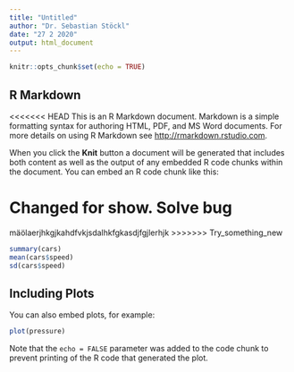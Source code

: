 ```yaml
---
title: "Untitled"
author: "Dr. Sebastian Stöckl"
date: "27 2 2020"
output: html_document
---
```


```r
knitr::opts_chunk$set(echo = TRUE)
```

## R Markdown

<<<<<<< HEAD
This is an R Markdown document. Markdown is a simple formatting syntax for authoring HTML, PDF, and MS Word documents. For more details on using R Markdown see <http://rmarkdown.rstudio.com>.

When you click the **Knit** button a document will be generated that includes both content as well as the output of any embedded R code chunks within the document. You can embed an R code chunk like this:

Changed for show. Solve bug
=======
mäölaerjhkgjkahdfvkjsdalhkfgkasdjfgjlerhjk
>>>>>>> Try_something_new

```r
summary(cars)
mean(cars$speed)
sd(cars$speed)
```

## Including Plots

You can also embed plots, for example:

```r
plot(pressure)
```

Note that the `echo = FALSE` parameter was added to the code chunk to prevent printing of the R code that generated the plot.
